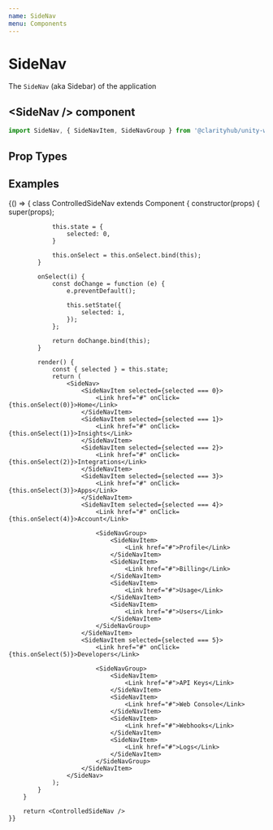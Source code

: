 ```yaml
---
name: SideNav
menu: Components
---
```



# SideNav

The `SideNav` (aka Sidebar) of the application

## \<SideNav /\> component

```js
import SideNav, { SideNavItem, SideNavGroup } from '@clarityhub/unity-web/libcomponents/SideNav';
```

## Prop Types

<PropsTable of={SideNav} />

## Examples

<Playground>
    {() => {
        class ControlledSideNav extends Component {
            constructor(props) {
                super(props);

                this.state = {
                    selected: 0,
                }

                this.onSelect = this.onSelect.bind(this);
            }

            onSelect(i) {
                const doChange = function (e) {
                    e.preventDefault();

                    this.setState({
                        selected: i,
                    });
                };

                return doChange.bind(this);
            }

            render() {
                const { selected } = this.state;
                return (
                    <SideNav>
                        <SideNavItem selected={selected === 0}>
                            <Link href="#" onClick={this.onSelect(0)}>Home</Link>
                        </SideNavItem>
                        <SideNavItem selected={selected === 1}>
                            <Link href="#" onClick={this.onSelect(1)}>Insights</Link>
                        </SideNavItem>
                        <SideNavItem selected={selected === 2}>
                            <Link href="#" onClick={this.onSelect(2)}>Integrations</Link>
                        </SideNavItem>
                        <SideNavItem selected={selected === 3}>
                            <Link href="#" onClick={this.onSelect(3)}>Apps</Link>
                        </SideNavItem>
                        <SideNavItem selected={selected === 4}>
                            <Link href="#" onClick={this.onSelect(4)}>Account</Link>

                            <SideNavGroup>
                                <SideNavItem>
                                    <Link href="#">Profile</Link>
                                </SideNavItem>
                                <SideNavItem>
                                    <Link href="#">Billing</Link>
                                </SideNavItem>
                                <SideNavItem>
                                    <Link href="#">Usage</Link>
                                </SideNavItem>
                                <SideNavItem>
                                    <Link href="#">Users</Link>
                                </SideNavItem>
                            </SideNavGroup>
                        </SideNavItem>
                        <SideNavItem selected={selected === 5}>
                            <Link href="#" onClick={this.onSelect(5)}>Developers</Link>

                            <SideNavGroup>
                                <SideNavItem>
                                    <Link href="#">API Keys</Link>
                                </SideNavItem>
                                <SideNavItem>
                                    <Link href="#">Web Console</Link>
                                </SideNavItem>
                                <SideNavItem>
                                    <Link href="#">Webhooks</Link>
                                </SideNavItem>
                                <SideNavItem>
                                    <Link href="#">Logs</Link>
                                </SideNavItem>
                            </SideNavGroup>
                        </SideNavItem>
                    </SideNav>
                );
            }
        }

        return <ControlledSideNav />
    }}
</Playground>